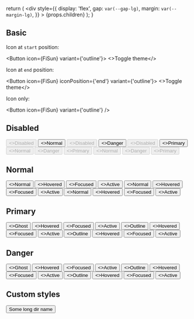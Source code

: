 
  return (
    <div
      style={{
        display: 'flex',
        gap: `var(--gap-lg)`,
        margin: `var(--margin-lg)`,
      }}
    >
      {props.children}
    </div>
  );
}

## Basic

Icon at `start` position:

<Button icon={FiSun} variant={'outline'}>
  <>Toggle theme</>
</Button>

Icon at `end` position:

<Button icon={FiSun} iconPosition={'end'} variant={'outline'}>
  <>Toggle theme</>
</Button>

Icon only:

<Button icon={FiSun} variant={'outline'} />

## Disabled

<Bar>
  <Button icon={FiFilePlus} disabled kind={'normal'} variant={'ghost'}>
    <>Disabled</>
  </Button>
  <Button icon={FiFilePlus} kind={'normal'} variant={'ghost'}>
    <>Normal</>
  </Button>
  <Button icon={FiFilePlus} disabled kind={'danger'} variant={'ghost'}>
    <>Disabled</>
  </Button>
  <Button icon={FiFilePlus} kind={'danger'} variant={'ghost'}>
    <>Danger</>
  </Button>
  <Button icon={FiFilePlus} disabled kind={'primary'} variant={'ghost'}>
    <>Disabled</>
  </Button>
  <Button icon={FiFilePlus} kind={'primary'} variant={'ghost'}>
    <>Primary</>
  </Button>
</Bar>

<Bar>
  <Button icon={FiFilePlus} disabled kind={'normal'} variant={'outline'}>
    <>Normal</>
  </Button>
  <Button icon={FiFilePlus} disabled kind={'danger'} variant={'outline'}>
    <>Danger</>
  </Button>
  <Button icon={FiFilePlus} disabled kind={'primary'} variant={'outline'}>
    <>Primary</>
  </Button>
</Bar>

<Bar>
  <Button icon={FiFilePlus} disabled kind={'normal'} variant={'filled'}>
    <>Normal</>
  </Button>
  <Button icon={FiFilePlus} disabled kind={'danger'} variant={'filled'}>
    <>Danger</>
  </Button>
  <Button icon={FiFilePlus} disabled kind={'primary'} variant={'filled'}>
    <>Primary</>
  </Button>
</Bar>

## Normal

<Bar>
  <Button icon={FiFilePlus} kind={'normal'} variant={'ghost'}>
    <>Normal</>
  </Button>
  <Button icon={FiFilePlus} kind={'normal'} variant={'ghost'} data-hover>
    <>Hovered</>
  </Button>
  <Button icon={FiFilePlus} kind={'normal'} variant={'ghost'} data-focus>
    <>Focused</>
  </Button>
  <Button icon={FiFilePlus} kind={'normal'} variant={'ghost'} data-active>
    <>Active</>
  </Button>
</Bar>

<Bar>
  <Button icon={FiFilePlus} kind={'normal'} variant={'outline'}>
    <>Normal</>
  </Button>
  <Button icon={FiFilePlus} kind={'normal'} variant={'outline'} data-hover>
    <>Hovered</>
  </Button>
  <Button icon={FiFilePlus} kind={'normal'} variant={'outline'} data-focus>
    <>Focused</>
  </Button>
  <Button icon={FiFilePlus} kind={'normal'} variant={'outline'} data-active>
    <>Active</>
  </Button>
</Bar>

<Bar>
  <Button icon={FiFilePlus} kind={'normal'} variant={'filled'}>
    <>Normal</>
  </Button>
  <Button icon={FiFilePlus} kind={'normal'} variant={'filled'} data-hover>
    <>Hovered</>
  </Button>
  <Button icon={FiFilePlus} kind={'normal'} variant={'filled'} data-focus>
    <>Focused</>
  </Button>
  <Button icon={FiFilePlus} kind={'normal'} variant={'filled'} data-active>
    <>Active</>
  </Button>
</Bar>

## Primary

<Bar>
  <Button icon={FiPhoneCall} kind={'primary'} variant={'ghost'}>
    <>Ghost</>
  </Button>
  <Button icon={FiPhoneCall} kind={'primary'} variant={'ghost'} data-hover>
    <>Hovered</>
  </Button>
  <Button icon={FiPhoneCall} kind={'primary'} variant={'ghost'} data-focus>
    <>Focused</>
  </Button>
  <Button icon={FiPhoneCall} kind={'primary'} variant={'ghost'} data-active>
    <>Active</>
  </Button>
</Bar>

<Bar>
  <Button icon={FiPhoneCall} kind={'primary'} variant={'outline'}>
    <>Outline</>
  </Button>
  <Button icon={FiPhoneCall} kind={'primary'} variant={'outline'} data-hover>
    <>Hovered</>
  </Button>
  <Button icon={FiPhoneCall} kind={'primary'} variant={'outline'} data-focus>
    <>Focused</>
  </Button>
  <Button icon={FiPhoneCall} kind={'primary'} variant={'outline'} data-active>
    <>Active</>
  </Button>
</Bar>

<Bar>
  <Button icon={FiPhoneCall} kind={'primary'} variant={'filled'}>
    <>Outline</>
  </Button>
  <Button icon={FiPhoneCall} kind={'primary'} variant={'filled'} data-hover>
    <>Hovered</>
  </Button>
  <Button icon={FiPhoneCall} kind={'primary'} variant={'filled'} data-focus>
    <>Focused</>
  </Button>
  <Button icon={FiPhoneCall} kind={'primary'} variant={'filled'} data-active>
    <>Active</>
  </Button>
</Bar>

## Danger

<Bar>
  <Button icon={FaDeleteLeft} kind={'danger'} variant={'ghost'}>
    <>Ghost</>
  </Button>
  <Button icon={FaDeleteLeft} kind={'danger'} variant={'ghost'} data-hover>
    <>Hovered</>
  </Button>
  <Button icon={FaDeleteLeft} kind={'danger'} variant={'ghost'} data-focus>
    <>Focused</>
  </Button>
  <Button icon={FaDeleteLeft} kind={'danger'} variant={'ghost'} data-active>
    <>Active</>
  </Button>
</Bar>

<Bar>
  <Button icon={FaDeleteLeft} kind={'danger'} variant={'outline'}>
    <>Outline</>
  </Button>
  <Button icon={FaDeleteLeft} kind={'danger'} variant={'outline'} data-hover>
    <>Hovered</>
  </Button>
  <Button icon={FaDeleteLeft} kind={'danger'} variant={'outline'} data-focus>
    <>Focused</>
  </Button>
  <Button icon={FaDeleteLeft} kind={'danger'} variant={'outline'} data-active>
    <>Active</>
  </Button>
</Bar>

<Bar>
  <Button icon={FaDeleteLeft} kind={'danger'} variant={'filled'}>
    <>Outline</>
  </Button>
  <Button icon={FaDeleteLeft} kind={'danger'} variant={'filled'} data-hover>
    <>Hovered</>
  </Button>
  <Button icon={FaDeleteLeft} kind={'danger'} variant={'filled'} data-focus>
    <>Focused</>
  </Button>
  <Button icon={FaDeleteLeft} kind={'danger'} variant={'filled'} data-active>
    <>Active</>
  </Button>
</Bar>

## Custom styles

<Bar>
  <Button
    kind={'primary'}
    style={{
      display: 'flex',
      flexDirection: 'column',
      placeContent: 'center center',
      maxWidth: `var(--sizes-7)`,
      whiteSpace: 'normal',
    }}
  >
    <FiFolder size={'var(--sizes-6)'} strokeWidth={0.5} />
    Some long dir name
  </Button>
</Bar>
